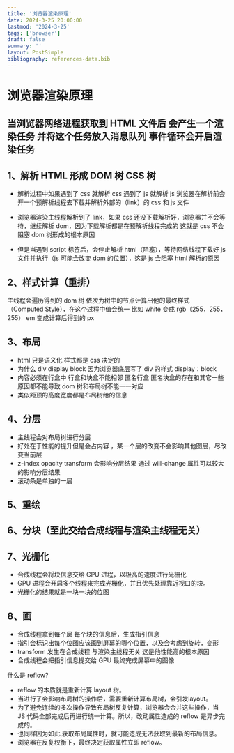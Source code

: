 ```yaml
---
title: '浏览器渲染原理'
date: 2024-3-25 20:00:00
lastmod: '2024-3-25'
tags: ['browser']
draft: false
summary: ''
layout: PostSimple
bibliography: references-data.bib
---
```


# 浏览器渲染原理

## 当浏览器网络进程获取到 HTML 文件后 会产生一个渲染任务 并将这个任务放入消息队列 事件循环会开启渲染任务

## 1、解析 HTML 形成 DOM 树 CSS 树

- 解析过程中如果遇到了 css 就解析 css 遇到了 js 就解析 js 浏览器在解析前会开一个预解析线程去下载并解析外部的（link）的 css 和 js 文件

- 浏览器渲染主线程解析到了 link，如果 css 还没下载解析好，浏览器并不会等待，继续解析 dom，因为下载解析都是在预解析线程完成的 这就是 css 不会阻塞 dom 树形成的根本原因

- 但是当遇到 script 标签后，会停止解析 html（阻塞），等待网络线程下载好 js 文件并执行（js 可能会改变 dom 的位置），这是 js 会阻塞 html 解析的原因

## 2、样式计算（重排）

主线程会遍历得到的 dom 树 依次为树中的节点计算出他的最终样式 （Computed Style），在这个过程中值会统一 比如 white 变成 rgb（255，255，255） em 变成计算后得到的 px

## 3、布局

- html 只是语义化 样式都是 css 决定的
- 为什么 div display block 因为浏览器底层写了 div 的样式 display：block
- 内容必须在行盒中 行盒和块盒不能相邻 匿名行盒 匿名块盒的存在和其它一些原因都不能导致 dom 树和布局树不能一一对应
- 类似距顶的高度宽度都是布局树给的信息

## 4、分层

- 主线程会对布局树进行分层
- 好处在于性能的提升但是会占内容 ，某一个层的改变不会影响其他图层，尽改变当前层
- z-index opacity transform 会影响分层结果 通过 will-change 属性可以较大的影响分层结果
- 滚动条是单独的一层

## 5、重绘

## 6、分块（至此交给合成线程与渲染主线程无关）

## 7、光栅化

- 合成线程会将块信息交给 GPU 进程，以极高的速度进行光栅化
- GPU 进程会开启多个线程来完成光栅化，并且优先处理靠近视口的块。
- 光栅化的结果就是一块一块的位图

## 8、画

- 合成线程拿到每个层 每个块的信息后，生成指引信息
- 指引会标识出每个位图应该画到屏幕的哪个位置，以及会考虑到旋转，变形
- transform 发生在合成线程 与渲染主线程无关 这是他性能高的根本原因
- 合成线程会把指引信息提交给 GPU 最终完成屏幕中的图像

什么是 reflow?

- reflow 的本质就是重新计算 layout 树。
- 当进行了会影响布局树的操作后，需要重新计算布局树，会引发layout。
- 为了避免连续的多次操作导致布局树反复计算，浏览器会合并这些操作，当 JS 代码全部完成后再进行统一计算。所以，改动属性造成的 reflow 是异步完成的。
- 也同样因为如此,获取布局属性时，就可能造成无法获取到最新的布局信息。
- 浏览器在反复权衡下，最终决定获取属性立即 reflow。
